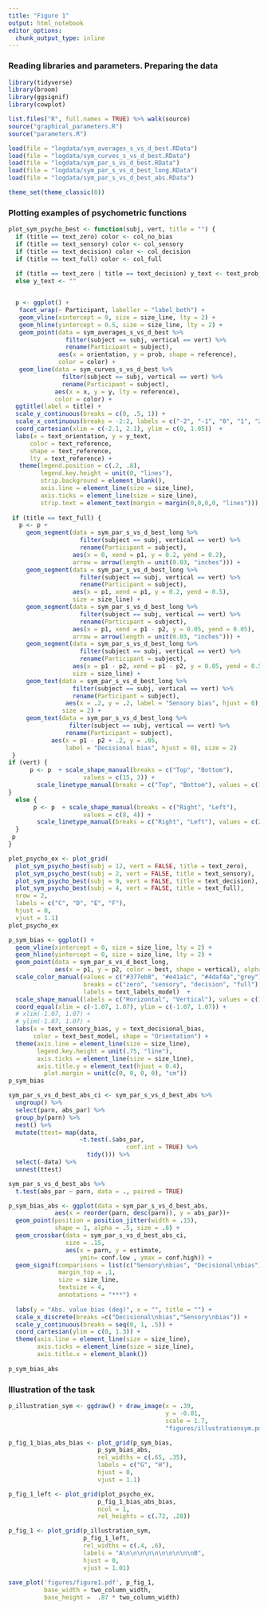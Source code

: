 ```yaml
---
title: "Figure 1"
output: html_notebook
editor_options: 
  chunk_output_type: inline
---
```


### Reading libraries and parameters. Preparing the data

```r
library(tidyverse)
library(broom)
library(ggsignif)
library(cowplot)

list.files("R", full.names = TRUE) %>% walk(source)
source("graphical_parameters.R")
source("parameters.R")

load(file = "logdata/sym_averages_s_vs_d_best.RData")
load(file = "logdata/sym_curves_s_vs_d_best.RData")
load(file = "logdata/sym_par_s_vs_d_best.RData")
load(file = "logdata/sym_par_s_vs_d_best_long.RData")
load(file = "logdata/sym_par_s_vs_d_best_abs.RData")

theme_set(theme_classic(8))
```

### Plotting examples of psychometric functions
```r


plot_sym_psycho_best <- function(subj, vert, title = "") {
  if (title == text_zero) color <- col_no_bias 
  if (title == text_sensory) color <- col_sensory
  if (title == text_decision) color <- col_decision
  if (title == text_full) color <- col_full
  
  if (title == text_zero | title == text_decision) y_text <- text_prob_sym
  else y_text <- ""


  p <- ggplot() +
   facet_wrap(~ Participant, labeller = "label_both") +
   geom_vline(xintercept = 0, size = size_line, lty = 2) +
   geom_hline(yintercept = 0.5, size = size_line, lty = 2) +
   geom_point(data = sym_averages_s_vs_d_best %>% 
                filter(subject == subj, vertical == vert) %>% 
                rename(Participant = subject), 
              aes(x = orientation, y = prob, shape = reference), 
              color = color) +
   geom_line(data = sym_curves_s_vs_d_best %>% 
               filter(subject == subj, vertical == vert) %>% 
               rename(Participant = subject), 
             aes(x = x, y = y, lty = reference), 
             color = color) +
  ggtitle(label = title) +
  scale_y_continuous(breaks = c(0, .5, 1)) +
  scale_x_continuous(breaks = -2:2, labels = c("-2", "-1", "0", "1", "2")) +
  coord_cartesian(xlim = c(-2.1, 2.1), ylim = c(0, 1.05))  +
  labs(x = text_orientation, y = y_text,
      color = text_reference,
      shape = text_reference,
      lty = text_reference) +
   theme(legend.position = c(.2, .8),
         legend.key.height = unit(0, "lines"),
         strip.background = element_blank(),
         axis.line = element_line(size = size_line), 
         axis.ticks = element_line(size = size_line),
         strip.text = element_text(margin = margin(0,0,0,0, "lines")))
 
 if (title == text_full) {
   p <- p +
     geom_segment(data = sym_par_s_vs_d_best_long %>% 
                    filter(subject == subj, vertical == vert) %>%
                    rename(Participant = subject), 
                  aes(x = 0, xend = p1, y = 0.2, yend = 0.2),
                  arrow = arrow(length = unit(0.03, "inches"))) +
     geom_segment(data = sym_par_s_vs_d_best_long %>% 
                    filter(subject == subj, vertical == vert) %>% 
                    rename(Participant = subject), 
                  aes(x = p1, xend = p1, y = 0.2, yend = 0.5),
                  size = size_line) +
     geom_segment(data = sym_par_s_vs_d_best_long %>% 
                    filter(subject == subj, vertical == vert) %>% 
                    rename(Participant = subject),  
                  aes(x = p1, xend = p1 - p2, y = 0.05, yend = 0.05),
                  arrow = arrow(length = unit(0.03, "inches"))) +
     geom_segment(data = sym_par_s_vs_d_best_long %>% 
                    filter(subject == subj, vertical == vert) %>% 
                    rename(Participant = subject), 
                  aes(x = p1 - p2, xend = p1 - p2, y = 0.05, yend = 0.5),
                  size = size_line) +
     geom_text(data = sym_par_s_vs_d_best_long %>% 
                  filter(subject == subj, vertical == vert) %>% 
                  rename(Participant = subject), 
                aes(x = .2, y = .2, label = "Sensory bias", hjust = 0), 
               size = 2) +
     geom_text(data = sym_par_s_vs_d_best_long %>% 
                 filter(subject == subj, vertical == vert) %>% 
                rename(Participant = subject), 
            aes(x = p1 - p2 + .2, y = .05, 
                label = "Decisional bias", hjust = 0), size = 2) 
 }
if (vert) {
      p <- p  + scale_shape_manual(breaks = c("Top", "Bottom"),
                     values = c(15, 3)) +
        scale_linetype_manual(breaks = c("Top", "Bottom"), values = c(1, 2)) 
}
  else {
       p <- p  + scale_shape_manual(breaks = c("Right", "Left"),
                     values = c(8, 4)) +
        scale_linetype_manual(breaks = c("Right", "Left"), values = c(2, 1)) 
  }
 p
}

plot_psycho_ex <- plot_grid(
  plot_sym_psycho_best(subj = 12, vert = FALSE, title = text_zero),
  plot_sym_psycho_best(subj = 2, vert = FALSE, title = text_sensory),
  plot_sym_psycho_best(subj = 9, vert = FALSE, title = text_decision),
  plot_sym_psycho_best(subj = 4, vert = FALSE, title = text_full), 
  nrow = 2, 
  labels = c("C", "D", "E", "F"), 
  hjust = 0, 
  vjust = 1.1)
plot_psycho_ex
```


```r
p_sym_bias <- ggplot() +
  geom_vline(xintercept = 0, size = size_line, lty = 2) +
  geom_hline(yintercept = 0, size = size_line, lty = 2) +
  geom_point(data = sym_par_s_vs_d_best_long, 
             aes(x = p1, y = p2, color = best, shape = vertical), alpha = .7) +
  scale_color_manual(values = c("#377eb8", "#e41a1c", "#4daf4a","grey"), 
                     breaks = c("zero", "sensory", "decision", "full"),
                     labels = text_labels_model)  +
  scale_shape_manual(labels = c("Horizontal", "Vertical"), values = c(16, 17)) +
  coord_equal(xlim = c(-1.07, 1.07), ylim = c(-1.07, 1.07)) +
  # xlim(-1.07, 1.07) +
  # ylim(-1.07, 1.07) +
  labs(x = text_sensory_bias, y = text_decisional_bias, 
       color = text_best_model, shape = "Orientation") +
  theme(axis.line = element_line(size = size_line),
        legend.key.height = unit(.75, "line"),
        axis.ticks = element_line(size = size_line),
        axis.title.y = element_text(hjust = 0.4), 
          plot.margin = unit(c(0, 0, 0, 0), "cm"))
p_sym_bias
```
  
```r
sym_par_s_vs_d_best_abs_ci <- sym_par_s_vs_d_best_abs %>% 
  ungroup() %>% 
  select(parn, abs_par) %>% 
  group_by(parn) %>% 
  nest() %>% 
  mutate(ttest= map(data, 
                    ~t.test(.$abs_par, 
                                 conf.int = TRUE) %>% 
                      tidy())) %>% 
  select(-data) %>% 
  unnest(ttest)

sym_par_s_vs_d_best_abs %>% 
  t.test(abs_par ~ parn, data = ., paired = TRUE) 

p_sym_bias_abs <- ggplot(data = sym_par_s_vs_d_best_abs, 
             aes(x = reorder(parn, desc(parn)), y = abs_par))+
  geom_point(position = position_jitter(width = .15), 
             shape = 1, alpha = .5, size = .8) +
  geom_crossbar(data = sym_par_s_vs_d_best_abs_ci, 
                size = .15,
                aes(x = parn, y = estimate, 
                    ymin= conf.low , ymax = conf.high)) +
  geom_signif(comparisons = list(c("Sensory\nbias", "Decisional\nbias")),
              margin_top = .1,
              size = size_line,
              textsize = 4,
              annotations = "***") +
  
  labs(y = "Abs. value bias (deg)", x = "", title = "") +
  scale_x_discrete(breaks =c("Decisional\nbias","Sensory\nbias")) +
  scale_y_continuous(breaks = seq(0, 1, .5)) +
  coord_cartesian(ylim = c(0, 1.3)) +
  theme(axis.line = element_line(size = size_line), 
        axis.ticks = element_line(size = size_line),
        axis.title.x = element_blank())
      
p_sym_bias_abs

```


### Illustration of the task 
```r
p_illustration_sym <- ggdraw() + draw_image(x = .39, 
                                            y = -0.01, 
                                            scale = 1.7,
                                            "figures/illustrationsym.pdf")
```

```r
p_fig_1_bias_abs_bias <- plot_grid(p_sym_bias,
                         p_sym_bias_abs, 
                         rel_widths = c(.65, .35), 
                         labels = c("G", "H"),
                         hjust = 0, 
                         vjust = 1.1)

p_fig_1_left <- plot_grid(plot_psycho_ex,
                         p_fig_1_bias_abs_bias, 
                         ncol = 1, 
                         rel_heights = c(.72, .28))

p_fig_1 <- plot_grid(p_illustration_sym,
                     p_fig_1_left, 
                     rel_widths = c(.4, .6),
                     labels = "A\n\n\n\n\n\n\n\n\n\nB",
                     hjust = 0, 
                     vjust = 1.01)
                       
save_plot('figures/figure1.pdf', p_fig_1, 
          base_width = two_column_width,
          base_height =  .87 * two_column_width)
```

